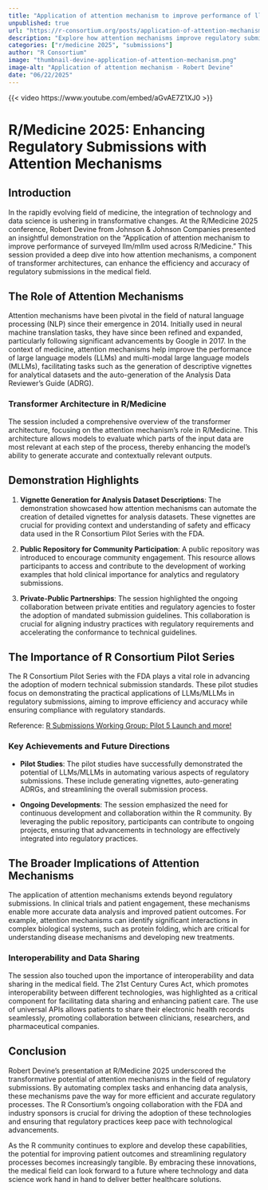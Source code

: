```yaml
--- 
title: "Application of attention mechanism to improve performance of llm/mllm used across R/Medicine" 
unpublished: true 
url: "https://r-consortium.org/posts/application-of-attention-mechanism-to-improve-performance-of-llmmllm-used-across-rmedicine/"
description: "Explore how attention mechanisms improve regulatory submissions in R/Medicine, enhancing efficiency and accuracy." 
categories: ["r/medicine 2025", "submissions"]
author: "R Consortium" 
image: "thumbnail-devine-application-of-attention-mechanism.png" 
image-alt: "Application of attention mechanism - Robert Devine" 
date: "06/22/2025" 
---
```


{{< video https://www.youtube.com/embed/aGvAE7Z1XJ0 >}}

# R/Medicine 2025: Enhancing Regulatory Submissions with Attention Mechanisms

## Introduction

In the rapidly evolving field of medicine, the integration of technology and data science is ushering in transformative changes. At the R/Medicine 2025 conference, Robert Devine from Johnson & Johnson Companies presented an insightful demonstration on the "Application of attention mechanism to improve performance of surveyed llm/mllm used across R/Medicine." This session provided a deep dive into how attention mechanisms, a component of transformer architectures, can enhance the efficiency and accuracy of regulatory submissions in the medical field.

## The Role of Attention Mechanisms

Attention mechanisms have been pivotal in the field of natural language processing (NLP) since their emergence in 2014. Initially used in neural machine translation tasks, they have since been refined and expanded, particularly following significant advancements by Google in 2017. In the context of medicine, attention mechanisms help improve the performance of large language models (LLMs) and multi-modal large language models (MLLMs), facilitating tasks such as the generation of descriptive vignettes for analytical datasets and the auto-generation of the Analysis Data Reviewer’s Guide (ADRG).

### Transformer Architecture in R/Medicine

The session included a comprehensive overview of the transformer architecture, focusing on the attention mechanism's role in R/Medicine. This architecture allows models to evaluate which parts of the input data are most relevant at each step of the process, thereby enhancing the model's ability to generate accurate and contextually relevant outputs.

## Demonstration Highlights

1. **Vignette Generation for Analysis Dataset Descriptions**: The demonstration showcased how attention mechanisms can automate the creation of detailed vignettes for analysis datasets. These vignettes are crucial for providing context and understanding of safety and efficacy data used in the R Consortium Pilot Series with the FDA.

2. **Public Repository for Community Participation**: A public repository was introduced to encourage community engagement. This resource allows participants to access and contribute to the development of working examples that hold clinical importance for analytics and regulatory submissions.

3. **Private-Public Partnerships**: The session highlighted the ongoing collaboration between private entities and regulatory agencies to foster the adoption of mandated submission guidelines. This collaboration is crucial for aligning industry practices with regulatory requirements and accelerating the conformance to technical guidelines.

## The Importance of R Consortium Pilot Series

The R Consortium Pilot Series with the FDA plays a vital role in advancing the adoption of modern technical submission standards. These pilot studies focus on demonstrating the practical applications of LLMs/MLLMs in regulatory submissions, aiming to improve efficiency and accuracy while ensuring compliance with regulatory standards.

Reference: [R Submissions Working Group: Pilot 5 Launch and more!](https://r-consortium.org/posts/submissions-wg-pilot5-pilot6-and-more/index.html#progress-reports-and-future-plans)



### Key Achievements and Future Directions

- **Pilot Studies**: The pilot studies have successfully demonstrated the potential of LLMs/MLLMs in automating various aspects of regulatory submissions. These include generating vignettes, auto-generating ADRGs, and streamlining the overall submission process.

- **Ongoing Developments**: The session emphasized the need for continuous development and collaboration within the R community. By leveraging the public repository, participants can contribute to ongoing projects, ensuring that advancements in technology are effectively integrated into regulatory practices.

## The Broader Implications of Attention Mechanisms

The application of attention mechanisms extends beyond regulatory submissions. In clinical trials and patient engagement, these mechanisms enable more accurate data analysis and improved patient outcomes. For example, attention mechanisms can identify significant interactions in complex biological systems, such as protein folding, which are critical for understanding disease mechanisms and developing new treatments.

### Interoperability and Data Sharing

The session also touched upon the importance of interoperability and data sharing in the medical field. The 21st Century Cures Act, which promotes interoperability between different technologies, was highlighted as a critical component for facilitating data sharing and enhancing patient care. The use of universal APIs allows patients to share their electronic health records seamlessly, promoting collaboration between clinicians, researchers, and pharmaceutical companies.

## Conclusion

Robert Devine's presentation at R/Medicine 2025 underscored the transformative potential of attention mechanisms in the field of regulatory submissions. By automating complex tasks and enhancing data analysis, these mechanisms pave the way for more efficient and accurate regulatory processes. The R Consortium's ongoing collaboration with the FDA and industry sponsors is crucial for driving the adoption of these technologies and ensuring that regulatory practices keep pace with technological advancements.

As the R community continues to explore and develop these capabilities, the potential for improving patient outcomes and streamlining regulatory processes becomes increasingly tangible. By embracing these innovations, the medical field can look forward to a future where technology and data science work hand in hand to deliver better healthcare solutions.
